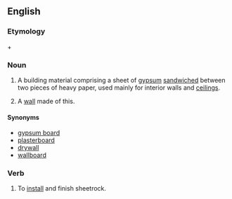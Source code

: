 {{see|Sheetrock}}
==English==

===Etymology===
{{term|sheet|lang=en}} + {{term|rock|lang=en}}

===Noun===
{{en-noun|-}}

# {{uncountable}} A building material comprising a sheet of [[gypsum]] [[sandwiched]] between two pieces of heavy paper, used mainly for interior walls and [[ceiling]]s.
# {{rfv-sense|Maybe, but I'd like to see whether it's countable, capitalized etc.}} A [[wall]] made of this.

====Synonyms====
* [[gypsum board]]
* [[plasterboard]]
* [[drywall]]
* [[wallboard]]

===Verb===
{{en-verb}}

# To [[install]] and finish sheetrock.
